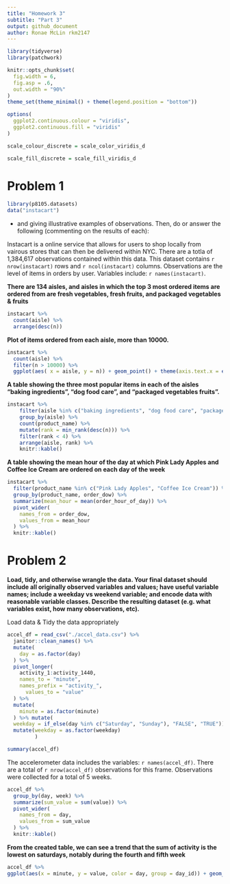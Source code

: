 ```yaml
---
title: "Homework 3"
subtitle: "Part 3"
output: github_document
author: Ronae McLin rkm2147
---
```



```r
library(tidyverse)
library(patchwork)

knitr::opts_chunk$set(
  fig.width = 6,
  fig.asp = .6,
  out.width = "90%"
)
theme_set(theme_minimal() + theme(legend.position = "bottom"))

options(
  ggplot2.continuous.colour = "viridis",
  ggplot2.continuous.fill = "viridis"
)

scale_colour_discrete = scale_color_viridis_d

scale_fill_discrete = scale_fill_viridis_d
```

# Problem 1

```r
library(p8105.datasets)
data("instacart")
```



- and giving illustrative examples of observations. Then, do or answer the following (commenting on the results of each):



Instacart is a online service that allows for users to shop locally from vairous stores that can then be delivered within NYC. There are a totla of 1,384,617 observations contained within this data.
This dataset contains `r nrow(instacart)` rows and `r ncol(instacart)` columns. Observations are the level of items in orders by user. Variables include: `r names(instacart)`. 

**There are 134 aisles, and aisles in which the top 3 most ordered items are ordered from are fresh vegetables, fresh fruits, and packaged vegetables & fruits** 

```r
instacart %>% 
  count(aisle) %>% 
  arrange(desc(n))
```


**Plot of items ordered from each aisle, more than 10000.**

```r
instacart %>% 
  count(aisle) %>% 
  filter(n > 10000) %>% 
  ggplot(aes( x = aisle, y = n)) + geom_point() + theme(axis.text.x = element_text(angle = 270, vjust = 0.5, hjust = 1))
```

**A table showing the three most popular items in each of the aisles “baking ingredients”, “dog food care”, and “packaged vegetables fruits”.**

```r
instacart %>% 
	filter(aisle %in% c("baking ingredients", "dog food care", "packaged vegetables fruits")) %>% 
	group_by(aisle) %>% 
	count(product_name) %>% 
	mutate(rank = min_rank(desc(n))) %>% 
	filter(rank < 4) %>% 
	arrange(aisle, rank) %>% 
	knitr::kable()
```

**A table showing the mean hour of the day at which Pink Lady Apples and Coffee Ice Cream are ordered on each day of the week**

```r
instacart %>% 
  filter(product_name %in% c("Pink Lady Apples", "Coffee Ice Cream")) %>% 
  group_by(product_name, order_dow) %>% 
  summarize(mean_hour = mean(order_hour_of_day)) %>% 
  pivot_wider(
    names_from = order_dow,
    values_from = mean_hour
  ) %>% 
  knitr::kable()
```

# Problem 2

**Load, tidy, and otherwise wrangle the data. Your final dataset should include all originally observed variables and values; have useful variable names; include a weekday vs weekend variable; and encode data with reasonable variable classes. Describe the resulting dataset (e.g. what variables exist, how many observations, etc).**

Load data & Tidy the data appropriately
```r
accel_df = read_csv("./accel_data.csv") %>% 
  janitor::clean_names() %>% 
  mutate(
    day = as.factor(day)
  ) %>% 
  pivot_longer(
    activity_1:activity_1440,
    names_to = "minute",
    names_prefix = "activity_",
      values_to = "value"
  ) %>% 
  mutate(
    minute = as.factor(minute)
  ) %>% mutate(
  weekday = if_else(day %in% c("Saturday", "Sunday"), "FALSE", "TRUE")) %>% 
  mutate(weekday = as.factor(weekday)
         )
```

```r
summary(accel_df)
```

 The accelerometer data includes the variables: `r names(accel_df)`.  There are a total of `r nrow(accel_df)` observations for this frame. Observations were collected for a total of 5 weeks.
 


```r
accel_df %>% 
  group_by(day, week) %>% 
  summarize(sum_value = sum(value)) %>%
  pivot_wider(
    names_from = day,
    values_from = sum_value
  ) %>% 
  knitr::kable()

```
 **From the created table, we can see a trend that the sum of activity is the lowest on saturdays, notably during the fourth and fifth week**


```r

accel_df %>% 
ggplot(aes(x = minute, y = value, color = day, group = day_id)) + geom_line(alpha = .4) + geom_smooth()
```

